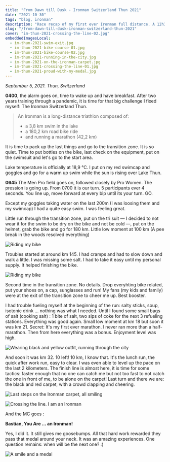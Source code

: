 ```yaml
---
title: "From Dawn till Dusk - Ironman Switzerland Thun 2021"
date: "2021-10-30"
tags: "blog, ironman"
description: "Race recap of my first ever Ironman full distance. A 12h30 journey swimming, biking and running in Thun's area"
slug: "/from-dawn-till-dusk-ironman-switzerland-thun-2021"
cover: "im-thun-2021-crossing-the-line-02.jpg"
embeddedImagesLocal:
  - im-thun-2021-swim-exit.jpg
  - im-thun-2021-bike-course-01.jpg
  - im-thun-2021-bike-course-02.jpg
  - im-thun-2021-running-in-the-city.jpg
  - im-thun-2021-on-the-ironman-carpet.jpg
  - im-thun-2021-crossing-the-line-01.jpg
  - im-thun-2021-proud-with-my-medal.jpg
---
```



*September 5, 2021. Thun, Switzerland*

**0400**, the alarm goes on, time to wake up and have breakfast. After two years training through a pandemic, it is time for that big challenge I fixed myself: The Ironman Switzerland Thun. 

> An Ironman is a long-distance triathlon composed of:
> - a 3,8 km swim in the lake
> - a 180,2 km road bike ride
> - and running a marathon (42,2 km)

It is time to pack up the last things and go to the transition zone. It is so quiet. Time to put bottles on the bike, last check on the equipment, put on the swimsuit and let's go to the start area.

Lake temperature is officially at 18,9 °C. I put on my red swimcap and goggles and go for a warm up swim while the sun is rising over Lake Thun.

**0645** The Men Pro field goes on, followed closely by Pro Women. The pression is going up. From 0700 it is our turn. 5 participants ever 4 seconds. You line up, move forward at every bip until its your turn. GO.

Except my goggles taking water on the last 200m (I was loosing them and my swimcap) I had a quite easy swim. I was feeling great.

<GatsbyImage alt="Happy at swim exit" image={getImage(props.localImages[0])} />

Little run through the transition zone, put on the tri suit — I decided to not wear it for the swim to be dry on the bike and not be cold —, put on the helmet, grab the bike and go for 180 km. Little low moment at 100 km (A pee break in the woods resolved everything)

![Riding my bike](im-thun-2021-bike-course-01.jpg)

Troubles started at around km 145. I had cramps and had to slow down and walk a little. I was missing some salt. I had to take it easy until my personal supply. It helped finishing the bike.

![Riding my bike](im-thun-2021-bike-course-02.jpg)

Second time in the transition zone. No details. Drop everyhting bike related, put your shoes on, a cap, sunglasses and run! My fans (my kids and family) were at the exit of the transition zone to cheer me up. Best booster.

I had trouble fueling myself at the beginning of the run: salty sticks, soup, isotonic drink ... nothing was what I needed. Until I found some small bags of salt (cooking salt) : 1 bite of salt, two sips of coke for the next 3 refueling stations. Everything was good again. Small low moment at km 18 but soon it was km 21. Secret: It's my first ever marathon. I never ran more than a half-marathon. Then from here everything was a bonus. Enjoyment level was high.

![Wearing black and yellow outfit, running through the city](im-thun-2021-running-in-the-city.jpg)

And soon it was km 32. 10 left! 10 km, I know that. It's the lunch run, the quick after work run, easy to clear. I was even able to level up the pace on the last 2 kilometers. The finish line is almost here, it is time for some tactics: faster enough that no one can catch me but not too fast to not catch the one in front of me, to be alone on the carpet! Last turn and there we are: the black and red carpet, with a crowd clapping and cheering.

![Last steps on the Ironman carpet, all smiling](im-thun-2021-on-the-ironman-carpet.jpg)

![Crossing the line. I am an Ironman](im-thun-2021-crossing-the-line-01.jpg)


And the MC goes :

**Bastian, You Are ... an Ironman!**

Yes, I did it. It still gives me goosebumps. All that hard work rewarded they pass that medal around your neck. It was an amazing experiences. One question remains: when will be the next one? :)

![A smile and a medal](im-thun-2021-proud-with-my-medal.jpg)



